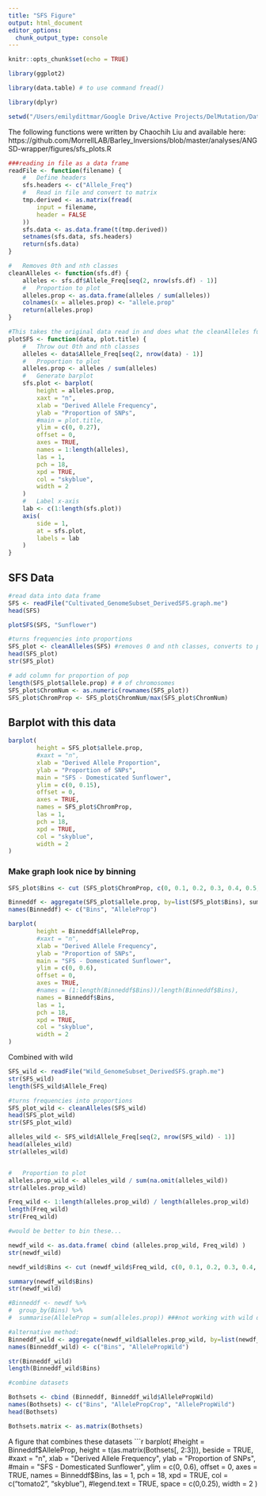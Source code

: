 ```yaml
---
title: "SFS Figure"
output: html_document
editor_options: 
  chunk_output_type: console
---
```


```r
knitr::opts_chunk$set(echo = TRUE)

library(ggplot2)

library(data.table) # to use command fread()

library(dplyr)

setwd("/Users/emilydittmar/Google Drive/Active Projects/DelMutation/Data/Preliminary_Aug2020")
```

The following functions were written by Chaochih Liu and available here: https://github.com/MorrellLAB/Barley_Inversions/blob/master/analyses/ANGSD-wrapper/figures/sfs_plots.R
```r

###reading in file as a data frame
readFile <- function(filename) {
    #   Define headers
    sfs.headers <- c("Allele_Freq")
    #   Read in file and convert to matrix
    tmp.derived <- as.matrix(fread(
        input = filename,
        header = FALSE
    ))
    sfs.data <- as.data.frame(t(tmp.derived))
    setnames(sfs.data, sfs.headers)
    return(sfs.data)
}

#   Removes 0th and nth classes
cleanAlleles <- function(sfs.df) {
    alleles <- sfs.df$Allele_Freq[seq(2, nrow(sfs.df) - 1)]
    #   Proportion to plot
    alleles.prop <- as.data.frame(alleles / sum(alleles))
    colnames(x = alleles.prop) <- "allele.prop"
    return(alleles.prop)
}

#This takes the original data read in and does what the cleanAlleles function does but also generates the barplot
plotSFS <- function(data, plot.title) {
    #   Throw out 0th and nth classes
    alleles <- data$Allele_Freq[seq(2, nrow(data) - 1)]
    #   Proportion to plot
    alleles.prop <- alleles / sum(alleles)
    #   Generate barplot
    sfs.plot <- barplot(
        height = alleles.prop,
        xaxt = "n",
        xlab = "Derived Allele Frequency",
        ylab = "Proportion of SNPs",
        #main = plot.title,
        ylim = c(0, 0.27),
        offset = 0,
        axes = TRUE,
        names = 1:length(alleles),
        las = 1,
        pch = 18,
        xpd = TRUE,
        col = "skyblue",
        width = 2
    )
    #   Label x-axis
    lab <- c(1:length(sfs.plot))
    axis(
        side = 1,
        at = sfs.plot,
        labels = lab
    )
}

```

## SFS Data

```r
#read data into data frame
SFS <- readFile("Cultivated_GenomeSubset_DerivedSFS.graph.me")
head(SFS)

plotSFS(SFS, "Sunflower")

#turns frequencies into proportions
SFS_plot <- cleanAlleles(SFS) #removes 0 and nth classes, converts to proportion
head(SFS_plot)
str(SFS_plot)

# add column for proportion of pop
length(SFS_plot$allele.prop) # # of chromosomes
SFS_plot$ChromNum <- as.numeric(rownames(SFS_plot))
SFS_plot$ChromProp <- SFS_plot$ChromNum/max(SFS_plot$ChromNum)
```

## Barplot with this data
```r

barplot(
        height = SFS_plot$allele.prop,
        #xaxt = "n",
        xlab = "Derived Allele Proportion",
        ylab = "Proportion of SNPs",
        main = "SFS - Domesticated Sunflower",
        ylim = c(0, 0.15),
        offset = 0,
        axes = TRUE,
        names = SFS_plot$ChromProp,
        las = 1,
        pch = 18,
        xpd = TRUE,
        col = "skyblue",
        width = 2
)

```

### Make graph look nice by binning
```r

SFS_plot$Bins <- cut (SFS_plot$ChromProp, c(0, 0.1, 0.2, 0.3, 0.4, 0.5, 0.6, 0.7, 0.8, 0.9, 1.0))

Binneddf <- aggregate(SFS_plot$allele.prop, by=list(SFS_plot$Bins), sum)
names(Binneddf) <- c("Bins", "AlleleProp")

barplot(
        height = Binneddf$AlleleProp,
        #xaxt = "n",
        xlab = "Derived Allele Frequency",
        ylab = "Proportion of SNPs",
        main = "SFS - Domesticated Sunflower",
        ylim = c(0, 0.6),
        offset = 0,
        axes = TRUE,
        #names = (1:length(Binneddf$Bins))/length(Binneddf$Bins),
        names = Binneddf$Bins,
        las = 1,
        pch = 18,
        xpd = TRUE,
        col = "skyblue",
        width = 2
)
```

Combined with wild

```r

SFS_wild <- readFile("Wild_GenomeSubset_DerivedSFS.graph.me")
str(SFS_wild)
length(SFS_wild$Allele_Freq)

#turns frequencies into proportions
SFS_plot_wild <- cleanAlleles(SFS_wild)
head(SFS_plot_wild)
str(SFS_plot_wild)

alleles_wild <- SFS_wild$Allele_Freq[seq(2, nrow(SFS_wild) - 1)]
head(alleles_wild)
str(alleles_wild)


#   Proportion to plot
alleles.prop_wild <- alleles_wild / sum(na.omit(alleles_wild))
str(alleles.prop_wild)

Freq_wild <- 1:length(alleles.prop_wild) / length(alleles.prop_wild)
length(Freq_wild)
str(Freq_wild)

#would be better to bin these...

newdf_wild <- as.data.frame( cbind (alleles.prop_wild, Freq_wild) )
str(newdf_wild)

newdf_wild$Bins <- cut (newdf_wild$Freq_wild, c(0, 0.1, 0.2, 0.3, 0.4, 0.5, 0.6, 0.7, 0.8, 0.9, 1.0))

summary(newdf_wild$Bins)
str(newdf_wild)

#Binneddf <- newdf %>%
#  group_by(Bins) %>%
#  summarise(AlleleProp = sum(alleles.prop)) ###not working with wild dataset?

#alternative method:
Binneddf_wild <- aggregate(newdf_wild$alleles.prop_wild, by=list(newdf_wild$Bins), sum)
names(Binneddf_wild) <- c("Bins", "AllelePropWild")

str(Binneddf_wild)
length(Binneddf_wild$Bins)

#combine datasets

Bothsets <- cbind (Binneddf, Binneddf_wild$AllelePropWild)
names(Bothsets) <- c("Bins", "AllelePropCrop", "AllelePropWild")
head(Bothsets)

Bothsets.matrix <- as.matrix(Bothsets)
```


A figure that combines these datasets
```r

barplot(
        #height = Binneddf$AlleleProp,
        height = t(as.matrix(Bothsets[, 2:3])),
        beside = TRUE,
        #xaxt = "n",
        xlab = "Derived Allele Frequency",
        ylab = "Proportion of SNPs",
        #main = "SFS - Domesticated Sunflower",
        ylim = c(0, 0.6),
        offset = 0,
        axes = TRUE,
        names = Binneddf$Bins,
        las = 1,
        pch = 18,
        xpd = TRUE,
        col = c("tomato2", "skyblue"),
        #legend.text = TRUE,
        space = c(0,0.25),
        width = 2
)
